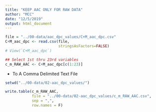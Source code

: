 ```yaml
---
title: "KEEP AAC ONLY FOR RAW DATA"
author: "MCC"
date: "12/5/2019"
output: html_document
---
```


```r
file = "../00-data/aac_dpc_values/C+M_aac_dpc.csv"
C+M_aac_dpc <- read.csv(file,
                        stringsAsFactors=FALSE)
# View(`C+M_aac_dpc`)

## Select 1st thru 23rd variables
c_m_RAW_AAC <- C+M_aac_dpc[c(1:23)]
```

- To A Comma Delimited Text File
```r
setwd("../00-data/02-aac_dpc_values/")

write.table(c_m_RAW_AAC, 
            file = "../00-data/02-aac_dpc_values/c_m_RAW_AAC.csv", 
            sep = ",", 
            row.names = F)
```

